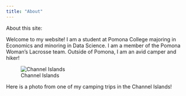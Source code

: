 ```yaml
---
title: "About"
---
```


About this site:

Welcome to my website! I am a student at Pomona College majoring in Economics and minoring in Data Science. I am a member of the Pomona Woman's Lacrosse team. Outside of Pomona, I am an avid camper and hiker!

![Channel Islands](path/to/your/P3110372.jpg)

Here is a photo from one of my camping trips in the Channel Islands!